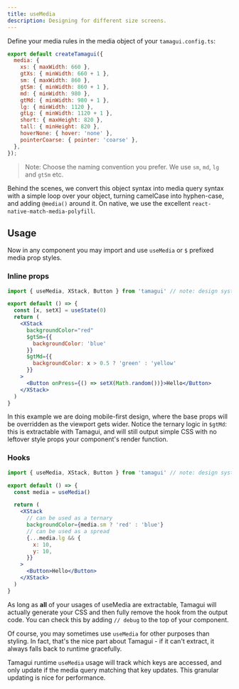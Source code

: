 ```yaml
---
title: useMedia
description: Designing for different size screens.
---
```


Define your media rules in the media object of your `tamagui.config.ts`:

```jsx line=2-6
export default createTamagui({
  media: {
    xs: { maxWidth: 660 },
    gtXs: { minWidth: 660 + 1 },
    sm: { maxWidth: 860 },
    gtSm: { minWidth: 860 + 1 },
    md: { minWidth: 980 },
    gtMd: { minWidth: 980 + 1 },
    lg: { minWidth: 1120 },
    gtLg: { minWidth: 1120 + 1 },
    short: { maxHeight: 820 },
    tall: { minHeight: 820 },
    hoverNone: { hover: 'none' },
    pointerCoarse: { pointer: 'coarse' },
  },
});
```

> Note: Choose the naming convention you prefer. We use `sm`, `md`, `lg` and `gtSm` etc.

Behind the scenes, we convert this object syntax into media query syntax with a simple loop over your object, turning camelCase into hyphen-case, and adding `@media()` around it. On native, we use the excellent `react-native-match-media-polyfill`.

## Usage

Now in any component you may import and use `useMedia` or `$` prefixed media prop styles.

### Inline props

```jsx
import { useMedia, XStack, Button } from 'tamagui' // note: design system can use @tamagui/core

export default () => {
  const [x, setX] = useState(0)
  return (
    <XStack
      backgroundColor="red"
      $gtSm={{
        backgroundColor: 'blue'
      }}
      $gtMd={{
        backgroundColor: x > 0.5 ? 'green' : 'yellow'
      }}
    >
      <Button onPress={() => setX(Math.random())}>Hello</Button>
    </XStack>
  )
}
```

In this example we are doing mobile-first design, where the base props will be overridden as the viewport gets wider. Notice the ternary logic in `$gtMd`: this is extractable with Tamagui, and will still output simple CSS with no leftover style props your component's render function.

### Hooks

```jsx
import { useMedia, XStack, Button } from 'tamagui' // note: design system can use @tamagui/core

export default () => {
  const media = useMedia()

  return (
    <XStack
      // can be used as a ternary
      backgroundColor={media.sm ? 'red' : 'blue'}
      // can be used as a spread
      {...media.lg && {
        x: 10,
        y: 10,
      }}
    >
      <Button>Hello</Button>
    </XStack>
  )
}
```

As long as **all** of your usages of useMedia are extractable, Tamagui will actually generate your CSS and then fully remove the hook from the output code. You can check this by adding `// debug` to the top of your component.

Of course, you may sometimes use `useMedia` for other purposes than styling. In fact, that's the nice part about Tamagui - if it can't extract, it always falls back to runtime gracefully.

Tamagui runtime `useMedia` usage will track which keys are accessed, and only update if the media query matching that key updates. This granular updating is nice for performance.
